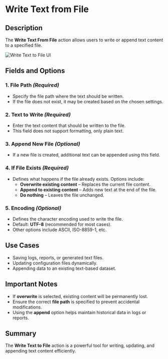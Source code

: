 # Write Text from File

## Description

The **Write Text From File** action allows users to write or append text content to a specified file.

![Write Text to File UI](../../assets/file/write-text-from-file.png)

## Fields and Options  

### 1. **File Path** *(Required)* 

- Specify the file path where the text should be written.  
- If the file does not exist, it may be created based on the chosen settings.  

### 2. **Text to Write** *(Required)* 

- Enter the text content that should be written to the file.  
- This field does not support formatting, only plain text.  

### 3. **Append New File** *(Optional)* 

- If a new file is created, additional text can be appended using this field.  

### 4. **If File Exists** *(Required)* 

- Defines what happens if the file already exists. Options include:  
  - **Overwrite existing content** – Replaces the current file content.  
  - **Append to existing content** – Adds new text at the end of the file.  
  - **Do nothing** – Leaves the file unchanged.  

### 5. **Encoding** *(Optional)* 

- Defines the character encoding used to write the file.  
- Default: **UTF-8** (recommended for most cases).  
- Other options include ASCII, ISO-8859-1, etc.  

## Use Cases

- Saving logs, reports, or generated text files.  
- Updating configuration files dynamically.  
- Appending data to an existing text-based dataset.  

## Important Notes

- If **overwrite** is selected, existing content will be permanently lost.  
- Ensure the correct **file path** is specified to prevent accidental modifications.  
- Using the **append** option helps maintain historical data in logs or reports.  

## Summary

The **Write Text to File** action is a powerful tool for writing, updating, and appending text content efficiently.